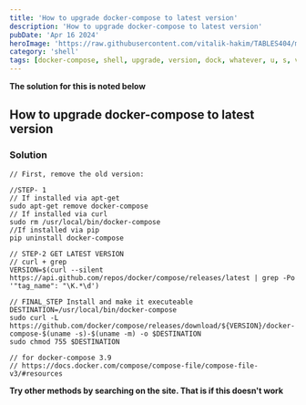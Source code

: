 ```yaml
---
title: 'How to upgrade docker-compose to latest version'
description: 'How to upgrade docker-compose to latest version'
pubDate: 'Apr 16 2024'
heroImage: 'https://raw.githubusercontent.com/vitalik-hakim/TABLES404/main/error_b/SHELL.jpg'
category: 'shell'
tags: [docker-compose, shell, upgrade, version, dock, whatever, u, s, ver]
---
```


**The solution for this is noted below**

## How to upgrade docker-compose to latest version

### Solution

```shell
// First, remove the old version:

//STEP- 1
// If installed via apt-get
sudo apt-get remove docker-compose
// If installed via curl
sudo rm /usr/local/bin/docker-compose
//If installed via pip
pip uninstall docker-compose

// STEP-2 GET LATEST VERSION
// curl + grep
VERSION=$(curl --silent https://api.github.com/repos/docker/compose/releases/latest | grep -Po '"tag_name": "\K.*\d')

// FINAL_STEP Install and make it executeable
DESTINATION=/usr/local/bin/docker-compose
sudo curl -L https://github.com/docker/compose/releases/download/${VERSION}/docker-compose-$(uname -s)-$(uname -m) -o $DESTINATION
sudo chmod 755 $DESTINATION

// for docker-compose 3.9
// https://docs.docker.com/compose/compose-file/compose-file-v3/#resources
```

**Try other methods by searching on the site. That is if this doesn't work**
